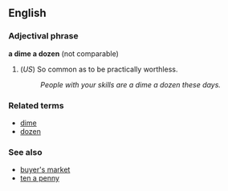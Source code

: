 ==English==

===Adjectival phrase===
'''a dime a dozen''' (not comparable)

# (''US'') So common as to be practically worthless.
#: ''People with your skills are a dime a dozen these days.''

===Related terms===
*[[dime]]
*[[dozen]]

===See also===
*[[buyer's market]]
*[[ten a penny]]